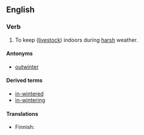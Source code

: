 ==English==

===Verb===
{{en-verb}}

# {{context|transitive}} To keep ([[livestock]]) indoors during [[harsh]] weather.

====Antonyms====
* [[outwinter]]

====Derived terms====
* [[in-wintered]]<!--adjective-->
* [[in-wintering]]<!--noun-->

====Translations====
{{trans-top|to keep indoors}}
* Finnish: {{t+|fi|pitää}} {{t+|fi|sisällä}}
{{trans-mid}}
{{trans-bottom}}